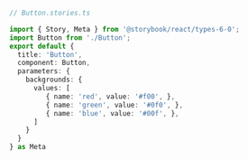 ```ts
// Button.stories.ts

import { Story, Meta } from '@storybook/react/types-6-0';
import Button from './Button';
export default {
  title: 'Button',
  component: Button,
  parameters: {
    backgrounds: {
      values: [
         { name: 'red', value: '#f00', },
         { name: 'green', value: '#0f0', },
         { name: 'blue', value: '#00f', },
      ]
    }
  }
} as Meta
```